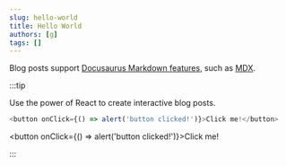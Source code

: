 ```yaml
---
slug: hello-world
title: Hello World
authors: [g]
tags: []
---
```


Blog posts support [Docusaurus Markdown features](https://docusaurus.io/docs/markdown-features), such as [MDX](https://mdxjs.com/).

<!--truncate-->

:::tip

Use the power of React to create interactive blog posts.

```js
<button onClick={() => alert('button clicked!')}>Click me!</button>
```

<button onClick={() => alert('button clicked!')}>Click me!</button>

:::
